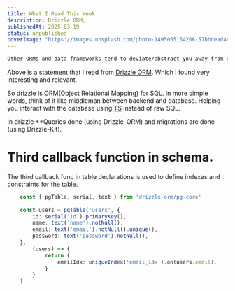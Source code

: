 ```yaml
---
title: What I Read This Week.
description: Drizzle ORM, 
publishedAt: 2025-03-19
status: unpublished
coverImage: "https://images.unsplash.com/photo-1495055154266-57bbdeada43e?q=80&w=2070&auto=format&fit=crop&ixlib=rb-4.0.3&ixid=M3wxMjA3fDB8MHxwaG90by1wYWdlfHx8fGVufDB8fHx8fA%3D%3D"
---
```



```md
Other ORMs and data frameworks tend to deviate/abstract you away from SQL, which leads to a double learning curve: needing to know both SQL and the framework’s API.
```

Above is a statement that I read from [Drizzle ORM](https://drizzlekit.org/). Which I found very interesting and relevant.

So drizzle is ORM(Object Relational Mapping) for SQL. In more simple words, think of it like middleman between backend and database.
Helping you interact with the database using [TS](https://www.typescriptlang.org/) instead of raw SQL.

In drizzle **Queries done (using Drizzle-ORM) and migrations are done (using Drizzle-Kit).

# Third callback function in schema.

The third callback func in table declarations is used to define indexes and constraints for the table.

```ts
	const { pgTable, serial, text } from 'drizzle-orm/pg-core'
	
	const users = pgTable('users', {
		id: serial('id').primaryKey(),
		name: text('name').notNull(),
		email: text('email').notNull().unique(),
		password: text('password').notNull(),
	},
		(users) => {
			return {
				emailIdx: uniqueIndex('email_idx').on(users.email),
			}
		}
	)
```
